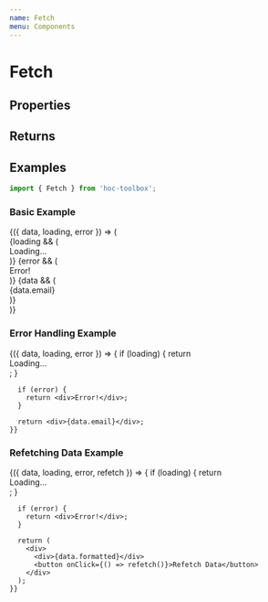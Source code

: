```yaml
---
name: Fetch
menu: Components
---
```



# Fetch

## Properties

<PropsTable of={Fetch} />

## Returns


## Examples

```jsx
import { Fetch } from 'hoc-toolbox';
```

### Basic Example

<Playground>
  <Fetch url="https://jsonplaceholder.typicode.com/comments/1">
    {({ data, loading, error }) => (
      <div>
        {loading && (
          <div>Loading...</div>
        )}
        {error && (
          <div>Error!</div>
        )}
        {data && (
          <div>{data.email}</div>
        )}
      </div>
    )}
  </Fetch>
</Playground>


### Error Handling Example

<Playground>
  <Fetch url="invalid_url">
    {({ data, loading, error }) => {
      if (loading) {
        return <div>Loading...</div>;
      }

      if (error) {
        return <div>Error!</div>;
      }

      return <div>{data.email}</div>;
    }}
  </Fetch>
</Playground>

### Refetching Data Example
<Playground>
  <Fetch url="http://api.timezonedb.com/v2.1/get-time-zone?by=zone&zone=America/Chicago&format=json&key=SMG5NW8KPYA9">
    {({ data, loading, error, refetch }) => {
      if (loading) {
        return <div>Loading...</div>;
      }

      if (error) {
        return <div>Error!</div>;
      }

      return (
        <div>
          <div>{data.formatted}</div>
          <button onClick={() => refetch()}>Refetch Data</button>
        </div>
      );
    }}
  </Fetch>
</Playground>